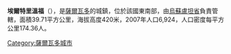 '''埃爾特里溫福'''（{{lang-es|El Triunfo}}），是[[薩爾瓦多|薩爾瓦多]]的城鎮，位於該國東南部，由[[烏蘇盧坦省|烏蘇盧坦省]]負責管轄，面積39.71平方公里，海拔高度420米，2007年人口6,924，人口密度每平方公里174.36人。

{{coord|13|33|32|N|88|25|48|W|source:eswiki_region:SV_type:city|display=title}}

{{ElSalvador-geo-stub}}
[[Category:薩爾瓦多城市|Category:薩爾瓦多城市]]